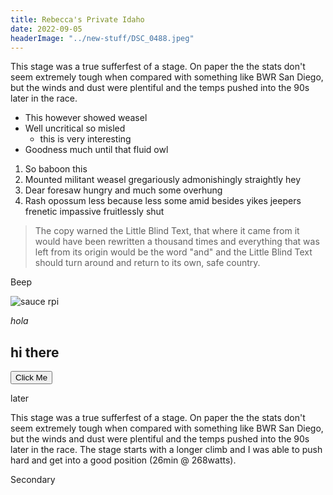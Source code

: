 ```yaml
---
title: Rebecca's Private Idaho
date: 2022-09-05
headerImage: "../new-stuff/DSC_0488.jpeg"
---
```



This stage was a true sufferfest of a stage. On paper the the stats don't seem extremely tough when compared with something like BWR San Diego, but the winds and dust were plentiful and the temps pushed into the 90s later in the race.

- This however showed weasel
- Well uncritical so misled
  - this is very interesting
- Goodness much until that fluid owl

1.  So baboon this
2.  Mounted militant weasel gregariously admonishingly straightly hey
3.  Dear foresaw hungry and much some overhung
4.  Rash opossum less because less some amid besides yikes jeepers frenetic
    impassive fruitlessly shut

> The copy warned the Little Blind Text, that where it came from it would have
> been rewritten a thousand times and everything that was left from its origin
> would be the word "and" and the Little Blind Text should turn around and
> return to its own, safe country.

<Box p={4} color="background" bg="primary">
  Beep
</Box>

![sauce rpi](./sauce-rpi-1.png)

_hola_

## hi there

<Link to="/about">
  <Button mr={2}>Click Me</Button>
</Link>

later

This stage was a true sufferfest of a stage. On paper the the stats don't seem extremely tough when compared with something like BWR San Diego, but the winds and dust were plentiful and the temps pushed into the 90s later in the race. The stage starts with a longer climb and I was able to push hard and get into a good position (26min @ 268watts).

<Alert>
  Secondary
  <Close ml="auto" mr={-2} />
</Alert>
